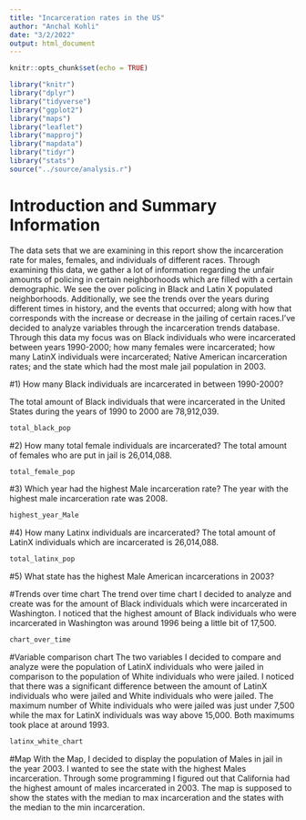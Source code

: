 ```yaml
---
title: "Incarceration rates in the US"
author: "Anchal Kohli"
date: "3/2/2022"
output: html_document
---
```


```r
knitr::opts_chunk$set(echo = TRUE)
```

```r
library("knitr")
library("dplyr")
library("tidyverse")
library("ggplot2")
library("maps")
library("leaflet")
library("mapproj")
library("mapdata")
library("tidyr")
library("stats")
source("../source/analysis.r")
```

# Introduction and Summary Information 
The data sets that we are examining in this report show the incarceration rate for males, females, and individuals of different races. Through examining this data, we gather a lot of information regarding the unfair amounts of policing in certain neighborhoods which are filled with a certain demographic. We see the over policing in Black and Latin X populated neighborhoods. Additionally, we see the trends over the years during different times in history, and the events that occurred; along with how that corresponds with the increase or decrease in the jailing of certain races.I've decided to analyze variables through the incarceration trends database. Through this data my focus was on Black individuals who were incarcerated between years 1990-2000; how many females were incarcerated; how many LatinX individuals were incarcerated; Native American incarceration rates; and the state which had the most male jail population in 2003.  

#1) How many Black individuals are incarcerated in between 1990-2000?

The total amount of Black individuals that were incarcerated in the United States during the years of 1990 to 2000 are 78,912,039. 

```r
total_black_pop
```


#2) How many total female individuals are incarcerated?
The total amount of females who are put in jail is 26,014,088. 
```r
total_female_pop
```

#3) Which year had the highest Male incarceration rate?
The year with the highest male incarceration rate was 2008. 
```r
highest_year_Male
```


#4)  How many Latinx individuals are incarcerated? 
The total amount of LatinX individuals which are incarcerated is 26,014,088. 
```r
total_latinx_pop
```

#5) What state has the highest Male American incarcerations in 2003? 

#Trends over time chart
The trend over time chart I decided to analyze and create was for the amount of Black individuals which were incarcerated in Washington. I noticed that the highest amount of Black individuals who were incarcerated in Washington was around 1996 being a little bit of 17,500. 
```r
chart_over_time
```
#Variable comparison chart 
The two variables I decided to compare and analyze were the population of LatinX individuals who were jailed in comparison to the population of White individuals who were jailed. I noticed that there was a significant difference between the amount of LatinX individuals who were jailed and White individuals who were jailed. The maximum number of White individuals who were jailed was just under 7,500 while the max for LatinX individuals was way above 15,000. Both maximums took place at around 1993. 
```r
latinx_white_chart
```
#Map 
With the Map, I decided to display the population of Males in jail in the year 2003. I wanted to see the state with the highest Males incarceration. Through some programming I figured out that California had the highest amount of males incarcerated in 2003. The map is supposed to show the states with the median to max incarceration and the states with the median to the min incarceration. 
```r

```
